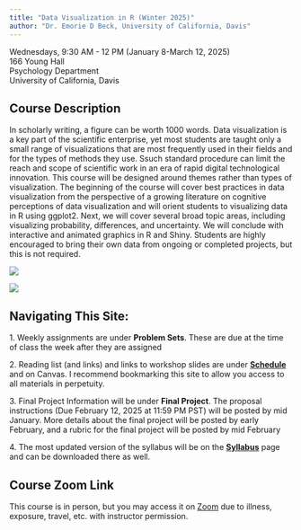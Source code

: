 ```yaml
---
title: "Data Visualization in R (Winter 2025)"
author: "Dr. Emorie D Beck, University of California, Davis"
---
```


Wednesdays, 9:30 AM - 12 PM (January 8-March 12, 2025)\
166 Young Hall\
Psychology Department\
University of California, Davis

## **Course Description**

::::: {layout="[ 65,35 ]"}
::: {#first-column}
In scholarly writing, a figure can be worth 1000 words. Data visualization is a key part of the scientific enterprise, yet most students are taught only a small range of visualizations that are most frequently used in their fields and for the types of methods they use. Ssuch standard procedure can limit the reach and scope of scientific work in an era of rapid digital technological innovation. This course will be designed around themes rather than types of visualization. The beginning of the course will cover best practices in data visualization from the perspective of a growing literature on cognitive perceptions of data visualization and will orient students to visualizing data in R using ggplot2. Next, we will cover several broad topic areas, including visualizing probability, differences, and uncertainty. We will conclude with interactive and animated graphics in R and Shiny. Students are highly encouraged to bring their own data from ongoing or completed projects, but this is not required.
:::

::: {#second=column}
![](static/R_logo.svg.png)

![](static/ggplot2.png)
:::
:::::

## **Navigating This Site:**

1\. Weekly assignments are under **Problem Sets**. These are due at the time of class the week after they are assigned

2\. Reading list (and links) and links to workshop slides are under [**Schedule**](schedule.html) and on Canvas. I recommend bookmarking this site to allow you access to all materials in perpetuity.

3\. Final Project Information will be under **Final Project**. The proposal instructions (Due February 12, 2025 at 11:59 PM PST) will be posted by mid January. More details about the final project will be posted by early February, and a rubric for the final project will be posted by mid February

4\. The most updated version of the syllabus will be on the [**Syllabus**](syllabus.html) page and can be downloaded there as well.

## **Course Zoom Link**

This course is in person, but you may access it on [Zoom](https://ucdavis.zoom.us/j/92902358318?pwd=tkLmAOCQZunvsXm1FMAbxfniKjz8yD.1) due to illness, exposure, travel, etc. with instructor permission.
